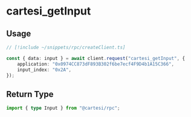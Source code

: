 # cartesi_getInput

## Usage

```ts twoslash
// [!include ~/snippets/rpc/createClient.ts]

const { data: input } = await client.request("cartesi_getInput", {
    application: "0x0974CC873dF893B302f6be7ecf4F9D4b1A15C366",
    input_index: "0x2A",
});
```

## Return Type

```ts twoslash
import { type Input } from "@cartesi/rpc";
```
